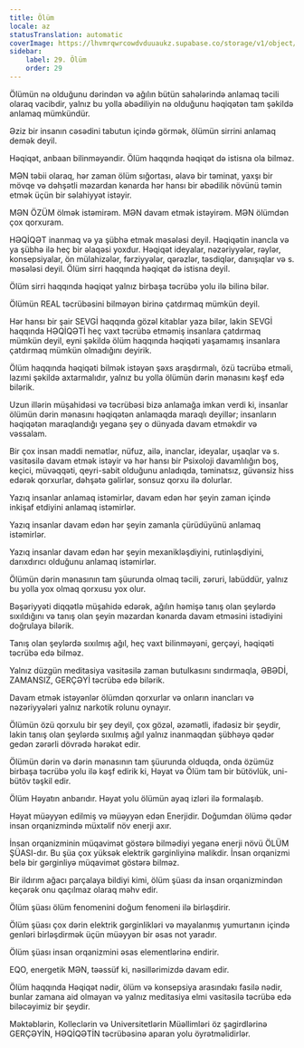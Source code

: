 ```yaml
---
title: Ölüm
locale: az
statusTranslation: automatic
coverImage: https://lhvmrqwrcowdvduuaukz.supabase.co/storage/v1/object/public/strapi-uploads/small_cover-educacion-fundamental.webp-2d51a7828a2b1309555be27f7e2a61a0.webp
sidebar:
    label: 29. Ölüm
    order: 29
---
```

Ölümün nə olduğunu dərindən və ağılın bütün sahələrində anlamaq təcili olaraq vacibdir, yalnız bu yolla əbədiliyin nə olduğunu həqiqətən tam şəkildə anlamaq mümkündür.

Əziz bir insanın cəsədini tabutun içində görmək, ölümün sirrini anlamaq demək deyil.

Həqiqət, anbaan bilinməyəndir. Ölüm haqqında həqiqət də istisna ola bilməz.

MƏN təbii olaraq, hər zaman ölüm sığortası, əlavə bir təminat, yaxşı bir mövqe və dəhşətli məzardan kənarda hər hansı bir əbədilik növünü təmin etmək üçün bir səlahiyyət istəyir.

MƏN ÖZÜM ölmək istəmirəm. MƏN davam etmək istəyirəm. MƏN ölümdən çox qorxuram.

HƏQİQƏT inanmaq və ya şübhə etmək məsələsi deyil. Həqiqətin inancla və ya şübhə ilə heç bir əlaqəsi yoxdur. Həqiqət ideyalar, nəzəriyyələr, rəylər, konsepsiyalar, ön mülahizələr, fərziyyələr, qərəzlər, təsdiqlər, danışıqlar və s. məsələsi deyil. Ölüm sirri haqqında həqiqət də istisna deyil.

Ölüm sirri haqqında həqiqət yalnız birbaşa təcrübə yolu ilə bilinə bilər.

Ölümün REAL təcrübəsini bilməyən birinə çatdırmaq mümkün deyil.

Hər hansı bir şair SEVGİ haqqında gözəl kitablar yaza bilər, lakin SEVGİ haqqında HƏQİQƏTİ heç vaxt təcrübə etməmiş insanlara çatdırmaq mümkün deyil, eyni şəkildə ölüm haqqında həqiqəti yaşamamış insanlara çatdırmaq mümkün olmadığını deyirik.

Ölüm haqqında həqiqəti bilmək istəyən şəxs araşdırmalı, özü təcrübə etməli, lazımi şəkildə axtarmalıdır, yalnız bu yolla ölümün dərin mənasını kəşf edə bilərik.

Uzun illərin müşahidəsi və təcrübəsi bizə anlamağa imkan verdi ki, insanlar ölümün dərin mənasını həqiqətən anlamaqda maraqlı deyillər; insanların həqiqətən maraqlandığı yeganə şey o dünyada davam etməkdir və vəssalam.

Bir çox insan maddi nemətlər, nüfuz, ailə, inanclar, ideyalar, uşaqlar və s. vasitəsilə davam etmək istəyir və hər hansı bir Psixoloji davamlılığın boş, keçici, müvəqqəti, qeyri-sabit olduğunu anladıqda, təminatsız, güvənsiz hiss edərək qorxurlar, dəhşətə gəlirlər, sonsuz qorxu ilə dolurlar.

Yazıq insanlar anlamaq istəmirlər, davam edən hər şeyin zaman içində inkişaf etdiyini anlamaq istəmirlər.

Yazıq insanlar davam edən hər şeyin zamanla çürüdüyünü anlamaq istəmirlər.

Yazıq insanlar davam edən hər şeyin mexanikləşdiyini, rutinləşdiyini, darıxdırıcı olduğunu anlamaq istəmirlər.

Ölümün dərin mənasının tam şüurunda olmaq təcili, zəruri, labüddür, yalnız bu yolla yox olmaq qorxusu yox olur.

Bəşəriyyəti diqqətlə müşahidə edərək, ağılın həmişə tanış olan şeylərdə sıxıldığını və tanış olan şeyin məzardan kənarda davam etməsini istədiyini doğrulaya bilərik.

Tanış olan şeylərdə sıxılmış ağıl, heç vaxt bilinməyəni, gerçəyi, həqiqəti təcrübə edə bilməz.

Yalnız düzgün meditasiya vasitəsilə zaman butulkasını sındırmaqla, ƏBƏDİ, ZAMANSIZ, GERÇƏYİ təcrübə edə bilərik.

Davam etmək istəyənlər ölümdən qorxurlar və onların inancları və nəzəriyyələri yalnız narkotik rolunu oynayır.

Ölümün özü qorxulu bir şey deyil, çox gözəl, əzəmətli, ifadəsiz bir şeydir, lakin tanış olan şeylərdə sıxılmış ağıl yalnız inanmaqdan şübhəyə qədər gedən zərərli dövrədə hərəkət edir.

Ölümün dərin və dərin mənasının tam şüurunda olduqda, onda özümüz birbaşa təcrübə yolu ilə kəşf edirik ki, Həyat və Ölüm tam bir bütövlük, uni-bütöv təşkil edir.

Ölüm Həyatın anbarıdır. Həyat yolu ölümün ayaq izləri ilə formalaşıb.

Həyat müəyyən edilmiş və müəyyən edən Enerjidir. Doğumdan ölümə qədər insan orqanizmində müxtəlif növ enerji axır.

İnsan orqanizminin müqavimət göstərə bilmədiyi yeganə enerji növü ÖLÜM ŞÜASI-dır. Bu şüa çox yüksək elektrik gərginliyinə malikdir. İnsan orqanizmi belə bir gərginliyə müqavimət göstərə bilməz.

Bir ildırım ağacı parçalaya bildiyi kimi, ölüm şüası da insan orqanizmindən keçərək onu qaçılmaz olaraq məhv edir.

Ölüm şüası ölüm fenomenini doğum fenomeni ilə birləşdirir.

Ölüm şüası çox dərin elektrik gərginlikləri və mayalanmış yumurtanın içində genləri birləşdirmək üçün müəyyən bir əsas not yaradır.

Ölüm şüası insan orqanizmini əsas elementlərinə endirir.

EQO, energetik MƏN, təəssüf ki, nəsillərimizdə davam edir.

Ölüm haqqında Həqiqət nədir, ölüm və konsepsiya arasındakı fasilə nədir, bunlar zamana aid olmayan və yalnız meditasiya elmi vasitəsilə təcrübə edə biləcəyimiz bir şeydir.

Məktəblərin, Kolleclərin və Universitetlərin Müəllimləri öz şagirdlərinə GERÇƏYİN, HƏQİQƏTİN təcrübəsinə aparan yolu öyrətməlidirlər.

